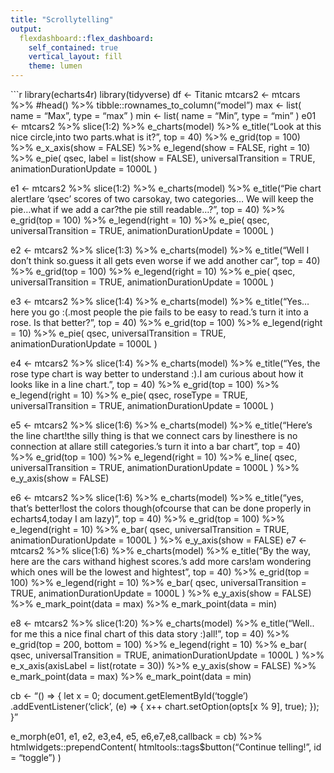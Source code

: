 ```yaml
---
title: "Scrollytelling"
output: 
  flexdashboard::flex_dashboard:
    self_contained: true
    vertical_layout: fill
    theme: lumen
---
```


```r
library(echarts4r)
library(tidyverse)
df <- Titanic
mtcars2 <- mtcars %>%
  #head() %>%
  tibble::rownames_to_column("model")
max <- list(
  name = "Max",
  type = "max"
)
min <- list(
  name = "Min",
  type = "min"
)
e01 <- mtcars2 %>% slice(1:2) %>%
  e_charts(model) %>% 
  e_title("Look at this nice circle,\ndevided into two parts.\n\nBut what is it?", top = 40) %>%
  e_grid(top = 100) %>% 
  e_x_axis(show = FALSE) %>%
  e_legend(show = FALSE, right = 10) %>%
   e_pie(
    qsec, label = list(show = FALSE), 
    universalTransition = TRUE,
    animationDurationUpdate = 1000L
  )

e1 <- mtcars2 %>% slice(1:2) %>%
  e_charts(model) %>% 
  e_title("Pie chart alert!\n\nThese are 'qsec' scores of two cars\nBut okay, two categories... We will keep the pie...\n\nBut what if we add a car?\nIs the pie still readable...?", top = 40) %>%
  e_grid(top = 100) %>%
  e_legend(right = 10) %>%
   e_pie(
    qsec, 
    universalTransition = TRUE,
    animationDurationUpdate = 1000L
  )

e2 <- mtcars2 %>% slice(1:3) %>%
  e_charts(model) %>%
  e_title("Well I don't think so.\n\nI guess it all gets even worse if we add another car", top = 40) %>%
  e_grid(top = 100) %>%
  e_legend(right = 10) %>%
   e_pie(
    qsec, 
    universalTransition = TRUE,
    animationDurationUpdate = 1000L
  )

e3 <- mtcars2 %>% slice(1:4) %>%
  e_charts(model) %>%
  e_title("Yes... here you go :(.\n\nFor most people the pie fails to be easy to read.\n\nLet's turn it into a rose. Is that better?", top = 40) %>%
  e_grid(top = 100) %>%
  e_legend(right = 10) %>%
   e_pie(
    qsec, 
    universalTransition = TRUE,
    animationDurationUpdate = 1000L
  )

e4 <- mtcars2 %>% slice(1:4) %>%
  e_charts(model) %>%
  e_title("Yes, the rose type chart is way better to understand :).\n\nBut I am curious about how it looks like in a line chart.", top = 40) %>%
  e_grid(top = 100) %>%
  e_legend(right = 10) %>%
   e_pie(
    qsec, 
    roseType = TRUE,
    universalTransition = TRUE,
    animationDurationUpdate = 1000L
  )

e5 <- mtcars2 %>% slice(1:6) %>%
  e_charts(model) %>%
  e_title("Here's the line chart!\n\nNow the silly thing is that we connect cars by lines\nwhilst there is no connection at all\nthey are still categories.\n\nlet's turn it into a bar chart", top = 40) %>%
  e_grid(top = 100) %>%
  e_legend(right = 10) %>%
   e_line(
    qsec, 
    universalTransition = TRUE,
    animationDurationUpdate = 1000L
  ) %>% e_y_axis(show = FALSE)

e6 <- mtcars2 %>% slice(1:6) %>%
  e_charts(model) %>%
  e_title("yes, that's better!\n\nWe lost the colors though\n\n(ofcourse that can be done properly in echarts4,\nbut today I am lazy)", top = 40) %>%
  e_grid(top = 100) %>%
  e_legend(right = 10) %>%
   e_bar(
    qsec, 
    universalTransition = TRUE,
    animationDurationUpdate = 1000L
  ) %>% e_y_axis(show = FALSE)
e7 <- mtcars2 %>% slice(1:6) %>%
  e_charts(model) %>%
  e_title("By the way, here are the cars with\nlowest and highest scores.\n\nLet's add more cars!\nI am wondering which ones will be the lowest and hightest", top = 40) %>%
  e_grid(top = 100) %>%
  e_legend(right = 10) %>%
   e_bar(
    qsec, 
    universalTransition = TRUE,
    animationDurationUpdate = 1000L
  ) %>%
  e_y_axis(show = FALSE) %>%
  e_mark_point(data = max) %>%
  e_mark_point(data = min)

e8 <- mtcars2 %>% slice(1:20) %>%
  e_charts(model) %>% 
  e_title("Well.. for me this a nice final chart of this data story :)\n\nbye all!", top = 40) %>%
  e_grid(top = 200, bottom = 100) %>%
  e_legend(right = 10) %>%
   e_bar(
    qsec, 
    universalTransition = TRUE,
    animationDurationUpdate = 1000L
  ) %>%
  e_x_axis(axisLabel = list(rotate = 30)) %>%
  e_y_axis(show = FALSE) %>%
  e_mark_point(data = max) %>%
  e_mark_point(data = min)



cb <- "() => {
  let x = 0;
  document.getElementById('toggle')
    .addEventListener('click', (e) => {
      x++
      chart.setOption(opts[x % 9], true);
    });
}"

e_morph(e01, e1, e2, e3,e4, e5, e6,e7,e8,callback = cb) %>% 
  htmlwidgets::prependContent(
    htmltools::tags$button("Continue telling!", id = "toggle")
  )

